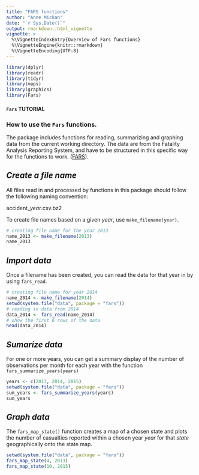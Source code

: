 ```yaml
---
title: "FARS functions"
author: "Anne Mickan"
date: "`r Sys.Date()`"
output: rmarkdown::html_vignette
vignette: >
  %\VignetteIndexEntry{Overview of Fars functions}
  %\VignetteEngine{knitr::rmarkdown}
  %\VignetteEncoding{UTF-8}
---
```

```r
library(dplyr)
library(readr)
library(tidyr)
library(maps)
library(graphics)
library(Fars)
```

#### `Fars` TUTORIAL 
### How to use the `Fars` functions. 

The package includes functions for reading, summarizing and graphing data from the current working directory. 
The data are from the Fatality Analysis Reporting System, and have to be structured in this specific way for the 
functions to work. ([FARS](https://www.nhtsa.gov/research-data/fatality-analysis-reporting-system-fars)).

## *Create a file name*

All files read in and processed by functions in this package should follow the following naming convention:
         
 accident_*year*.csv.bz2

To create file names based on a given *year*, use `make_filename(year)`.

```r
# creating file name for the year 2013
name_2013 <- make_filename(2013)
name_2013
```
## *Import data*

Once a filename has been created, you can read the data for that year in by using `fars_read`. 
```r
# creating file name for year 2014
name_2014 <- make_filename(2014)
setwd(system.file("data", package = "fars"))
# reading in data from 2014
data_2014 <- fars_read(name_2014)
# show the first 6 rows of the data
head(data_2014)
```

## *Sumarize data*

For one or more years, you can get a summary display of the number of observations per month for each year with the function `fars_summarize_years(years)`

```r
years <- c(2013, 2014, 2015)
setwd(system.file("data", package = "fars"))
sum_years <- fars_summarize_years(years)
sum_years
```


## *Graph data*

The `fars_map_state()` function creates a map of a chosen state and plots the number of casualties reported within a chosen year *year* for that *state* geographically onto the state map. 

```r
setwd(system.file("data", package = "fars"))
fars_map_state(4, 2013)
fars_map_state(10, 2015)
```
